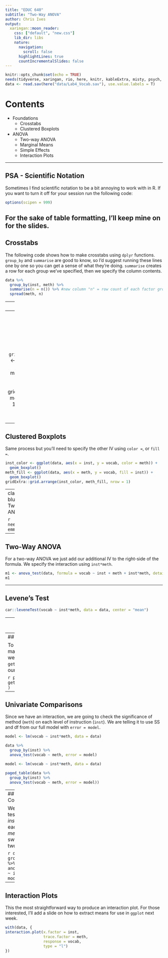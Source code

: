 ```yaml
---
title: "EDUC 640"
subtitle: "Two-Way ANOVA"
author: Chris Ives
output: 
  xaringan::moon_reader:
    css: ["default", "new.css"]
    lib_dir: libs
    nature:
      navigation:
        scroll: false
      highlightLines: true
      countIncrementalSlides: false
---
```


```r
knitr::opts_chunk$set(echo = TRUE)
needs(tidyverse, xaringan, rio, here, knitr, kableExtra, misty, psych, rmarkdown)
data <- read.sav(here("data/Lab4_Vocab.sav"), use.value.labels = T)
```

# Contents

* Foundations
  + Crosstabs
  + Clustered Boxplots

* ANOVA
  + Two-way ANOVA
  + Marginal Means
  + Simple Effects
  + Interaction Plots

---

## PSA - Scientific Notation

Sometimes I find scientific notation to be a bit annoying to work with in R. If you want to turn it off for your session run the following code:
```r
options(scipen = 999)
```

For the sake of table formatting, I'll keep mine on for the slides.
---
## Crosstabs

The following code shows how to make crosstabs using `dplyr` functions. `group_by` and `summarise` are good to know, so I'd suggest running these lines one by one so you can get a sense of what they're doing. `summarise` creates a row for each group we've specified, then we specify the column contents.
``` r
data %>% 
  group_by(inst, meth) %>% 
  summarise(n = n()) %>% #new column "n" = row count of each factor grouping
  spread(meth, n) 
```

---
## Check Descriptives

```r
rmarkdown::paged_table(
  describe(data)
  )
```
---
## Separate Boxplots

Since we already covered normal boxplots, I'll just demonstrate a way to plot multiple boxplots if the need every arises. You'll need the `gridExtra` package.
```r
inst_plot <- ggplot(data, aes(x = inst, y = vocab)) +
  geom_boxplot()
meth_plot <- ggplot(data, aes(x = meth, y = vocab)) +
  geom_boxplot()
gridExtra::grid.arrange(inst_plot, meth_plot, nrow = 1) ## nrow = 1 so they are arranged side by side

```

---
## Clustered Boxplots
Same process but you'll need to specify the other IV using `color =`, or `fill =`.
```r
inst_color <- ggplot(data, aes(x = inst, y = vocab, color = meth)) +
  geom_boxplot()
meth_fill <- ggplot(data, aes(x = meth, y = vocab, fill = inst)) +
  geom_boxplot()
gridExtra::grid.arrange(inst_color, meth_fill, nrow = 1)

```

---
class: inverse-blue middle
# Two-Way ANOVA

```r
needs(rstatix, emmeans)
```
---

## Two-Way ANOVA
For a two-way ANOVA we just add our additional IV to the right-side of the formula. We specify the interaction using `inst*meth`.
```r
m1 <- anova_test(data, formula = vocab ~ inst + meth + inst*meth, detailed = TRUE, type = 3, effect.size = "pes")
m1


```
---

## Levene's Test
```r
car::leveneTest(vocab ~ inst*meth, data = data, center = "mean")
```

---
## Marginal Means

To get estimated marginal means for an interaction, we need to group by one of the IVs and then run our `emmeans_test` with the other. This just gives us the mean differences and significance tests.

```r
means <- data %>%
  group_by(meth) %>% 
 emmeans_test(vocab ~ inst, p.adjust.method = "holm", detailed = TRUE)
paged_table(means)

```
---
## Marginal Means

To get the actual marginal means, we just run `get_emmeans()` on our `means` object.

```r
paged_table(
  get_emmeans(means)
)
```

---
## Univariate Comparisons

Since we have an interaction, we are going to check the significance of method (`meth`) on each level of instruction (`inst`). We are telling it to use SS and df from our full model with `error = model`.
``` r
model <- lm(vocab ~ inst*meth, data = data)

data %>%
  group_by(inst) %>%
  anova_test(vocab ~ meth, error = model)
```

``` r
model <- lm(vocab ~ inst*meth, data = data)

paged_table(data %>%
  group_by(inst) %>%
  anova_test(vocab ~ meth, error = model))

```
---
## Univariate Comparisons

We can instead test the effect of *instruction* on each level of *method* by switching the two IVs.

``` r
data %>%
  group_by(meth) %>%
  anova_test(vocab ~ inst, error = model)
```
---
## Interaction Plots

This the most straightforward way to produce an interaction plot. For those interested, I'll add a slide on how to extract means for use in `ggplot` next week.
```r
with(data, {
interaction.plot(x.factor = inst,
                 trace.factor = meth,
                 response = vocab,
                 type = "l")
})
```

